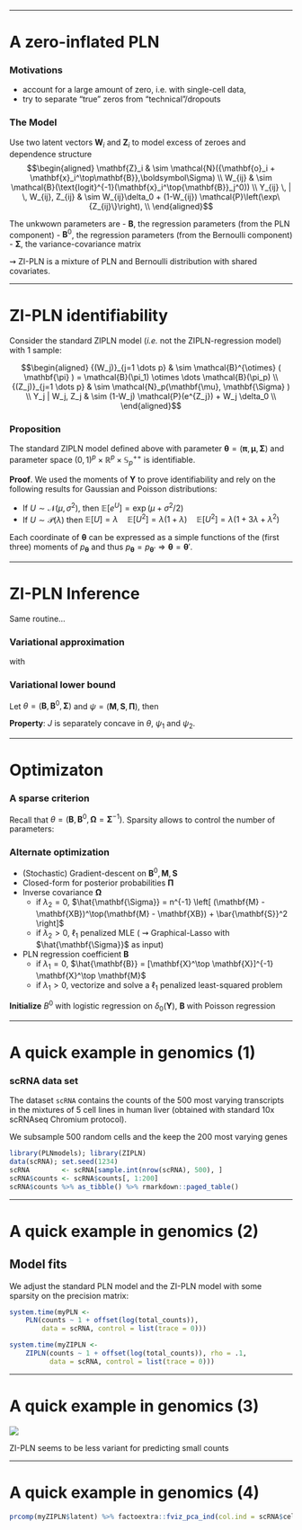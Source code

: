 
---

# A zero-inflated PLN

### Motivations 

- account for a large amount of zero, i.e. with single-cell data,
- try to separate "true" zeros from "technical"/dropouts

### The Model

Use two latent vectors $\mathbf{W}_i$ and $\mathbf{Z}_i$ to model excess of zeroes and dependence structure 
$$\begin{aligned}
   \mathbf{Z}_i & \sim \mathcal{N}({\mathbf{o}_i + \mathbf{x}_i^\top\mathbf{B}},\boldsymbol\Sigma) \\
    W_{ij} & \sim \mathcal{B}(\text{logit}^{-1}(\mathbf{x}_i^\top{\mathbf{B}}_j^0)) \\
    Y_{ij} \, | \, W_{ij}, Z_{ij} & \sim W_{ij}\delta_0 + (1-W_{ij}) \mathcal{P}\left(\exp\{Z_{ij}\}\right), \\
\end{aligned}$$
  
The unkwown parameters are 
- $\mathbf{B}$, the regression parameters (from the PLN component)
- $\mathbf{B}^0$, the regression parameters (from the Bernoulli component)
- $\boldsymbol\Sigma$, the variance-covariance matrix

$\rightsquigarrow$ ZI-PLN is a mixture of PLN and Bernoulli distribution with shared covariates.

---

# ZI-PLN identifiability

Consider the standard ZIPLN model (*i.e.* not the ZIPLN-regression model) with 1 sample: 

$$\begin{aligned}
  {(W_j)}_{j=1 \dots p} & \sim \mathcal{B}^{\otimes} ( \mathbf{\pi} ) = \mathcal{B}(\pi_1) \otimes \dots \mathcal{B}(\pi_p) \\
  {(Z_j)}_{j=1 \dots p} & \sim \mathcal{N}_p(\mathbf{\mu}, \mathbf{\Sigma} ) \\
  Y_j | W_j, Z_j & \sim (1-W_j) \mathcal{P}(e^{Z_j}) + W_j \delta_0 \\
\end{aligned}$$

### Proposition

The standard ZIPLN model defined above with parameter $\mathbf{\theta} = (\mathbf{\pi}, \mathbf{\mu}, \mathbf{\Sigma})$ and parameter space $(0,1)^{p} \times \mathbb{R}^p \times \mathbb{S}_p^{++}$ is identifiable. 

**Proof**. We used the moments of $\mathbf{Y}$ to prove identifiability and rely on the following results for Gaussian and Poisson distributions:

  - If $U \sim \mathcal{N}(\mu, \sigma^2)$, then $\mathbb{E}[e^U] = \exp(\mu + \sigma^2/2)$
  - If $U \sim \mathcal{P}(\lambda)$ then $\mathbb{E}[U] = \lambda \quad  \mathbb{E}[U^2] = \lambda (1 + \lambda) \quad \mathbb{E}[U^2] = \lambda (1 + 3\lambda + \lambda^2)$

Each coordinate of $\mathbf{\theta}$ can be expressed as a simple functions of the (first three) moments of $p_{\mathbf{\theta}}$ and thus $p_{\mathbf{\theta}} = p_{\mathbf{\theta}'} \Rightarrow \mathbf{\theta} = \mathbf{\theta}'$. 

---

# ZI-PLN Inference

Same routine...

### Variational approximation

\begin{equation*}
p(\mathbf{Z}_i, \mathbf{W}_i  \mathbf{Y}_i) \approx q_{\psi}(\mathbf{Z}_i, \mathbf{W}_i) \approx q_{\psi_1}(\mathbf{Z}_i) q_{\psi_2}(\mathbf{W}_i)
\end{equation*}

with

\begin{equation*}
q_{\psi_1}(\mathbf{Z}_i) = \mathcal{N}(\mathbf{Z}_i; \mathbf{m}_{i}, \mathrm{diag}(\mathbf{s}_{i} \circ \mathbf{s}_{i})), \qquad q_{\psi_2}(\mathbf{W}_i) = \otimes_{j=1}^p \mathcal{B}(W_{ij}, \pi_{ij})
\end{equation*}

### Variational lower bound

Let $\theta = (\mathbf{B}, \mathbf{B}^0, \mathbf{\Sigma})$ and $\psi= (\mathbf{M}, \mathbf{S}, \mathbf{\Pi})$, then

\begin{align*}
J(\theta, \psi) & =  \log p_\theta(\mathbf{Y}) - KL(p_\theta(. | \mathbf{Y}) \| q_\psi(.) ) \\
& = \mathbb{E}_{q_{\psi}} \log p_\theta(\mathbf{Z}, \mathbf{W}, \mathbf{Y}) - \mathbb{E}_{q_{\psi}} \log q_\psi(\mathbf{Z}, \mathbf{W}) \\
& = \mathbb{E}_{q_{\psi}} \log p_\theta (\mathbf{Y} | \mathbf{Z}, \mathbf{W}) + \mathbb{E}_{q_{\psi_1}} \log p_\theta (\mathbf{Z}) + \mathbb{E}_{q_{\psi_2}} \log p_\theta (\mathbf{W}) \\
&  \qquad - \mathbb{E}_{q_{\psi_1}} \log q_{\psi_{1}} (\mathbf{Z}) - \mathbb{E}_{q_{\psi_2}} \log q_{\psi_2} (\mathbf{W}) \\
\end{align*}

**Property**: $J$ is separately concave in $\theta$, $\psi_1$ and $\psi_2$.

---

# Optimizaton

### A sparse criterion

Recall that $\theta = (\mathbf{B}, \mathbf{B}^0, \mathbf{\Omega} = \mathbf{\Sigma}^{-1})$. Sparsity allows to control the number of parameters: 

\begin{equation*}
 \arg\min_{\theta, \psi} J(\theta, \psi)  + \lambda_1 \| \mathbb{B}  \|_1 + \lambda_2 \|  \mathbb{\Omega}  \|_1 \color{#ddd}{ \left( + \lambda_1 \| \mathbb{B}^0  \|_1 \right)}
\end{equation*}

### Alternate optimization

  - (Stochastic) Gradient-descent on $\mathbf{B}^0, \mathbf{M}, \mathbf{S}$
  - Closed-form for posterior probabilities $\mathbf{\Pi}$
  - Inverse covariance $\mathbf{\Omega}$ 
    - if $\lambda_2=0$, $\hat{\mathbf{\Sigma}} = n^{-1} \left[ (\mathbf{M} - \mathbf{XB})^\top(\mathbf{M} - \mathbf{XB}) + \bar{\mathbf{S}}^2 \right]$
    - if $\lambda_2 > 0$, $\ell_1$ penalized MLE ( $\rightsquigarrow$ Graphical-Lasso with $\hat{\mathbf{\Sigma}}$ as input)
  - PLN regression coefficient $\mathbf{B}$ 
    - if $\lambda_1=0$, $\hat{\mathbf{B}} = [\mathbf{X}^\top \mathbf{X}]^{-1} \mathbf{X}^\top \mathbf{M}$
    - if $\lambda_1 > 0$, vectorize and solve a $\ell_1$ penalized least-squared problem

**Initialize** $B^0$ with logistic regression on $\delta_0(\mathbf{Y})$, $\mathbf{B}$ with Poisson regression

---

# A quick example in genomics (1)

### scRNA data set 

The dataset `scRNA` contains the counts of the 500 most varying transcripts in the mixtures of 5 cell lines in human liver (obtained with standard 10x scRNAseq Chromium protocol).

We subsample 500 random cells and the keep the 200 most varying genes

```r
library(PLNmodels); library(ZIPLN)
data(scRNA); set.seed(1234)
scRNA        <- scRNA[sample.int(nrow(scRNA), 500), ]
scRNA$counts <- scRNA$counts[, 1:200]
scRNA$counts %>% as_tibble() %>% rmarkdown::paged_table()
```

---

# A quick example in genomics (2)

## Model fits

We adjust the standard PLN model and the ZI-PLN model with some sparsity on the precision matrix:

```r
system.time(myPLN <- 
    PLN(counts ~ 1 + offset(log(total_counts)),
        data = scRNA, control = list(trace = 0)))
```

```r
system.time(myZIPLN <- 
    ZIPLN(counts ~ 1 + offset(log(total_counts)), rho = .1,
          data = scRNA, control = list(trace = 0)))
```

---

# A quick example in genomics (3)

![](figs/PLN-ZIPLN.png)

ZI-PLN seems to be less variant for predicting small counts

---

# A quick example in genomics (4)

```r
prcomp(myZIPLN$latent) %>% factoextra::fviz_pca_ind(col.ind = scRNA$cell_line)
```

